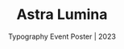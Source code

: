 ---
title: "Astra Lumina"
subtitle: "Typography Event Poster | 2023"
description: "An Event typography poster based off of Raymond Queneau's short text from Exercises in Style. Combining six different directions to design: expository, biomorphic, representation, sympathetic, ambiguous, and antithetical. Astra Lumina is an immersive nightwalk experience that took place at the South Coast Botanical Garden from December 2022 - March 2023."
pubDate: "2023"
thumbnail: "./astra-lumina-thumbnail.png"
hero: "./hero.jpg"
collections:
  - number: "six"
    images: 
    - src: "./page-4.jpg"
      alt: "Expository Draft 1"
      caption: "Expository Draft 1"
    - src: "./page-3.jpg"
      alt: "Biomorphic Draft 1"
      caption: "Biomorphic Draft 1"
    - src: "./page-10.jpg"
      alt: "Sympathetic Draft 1"
      caption: "Sympathetic Draft 1"
    - src: "./page-9.jpg"
      alt: "Representational Draft 1"
      caption: "Representational Draft 1"
    - src: "./page-1.jpg"
      alt: "Ambigious Draft 1"
      caption: "Ambigious Draft 1"
    - src: "./page-2.jpg"
      alt: "Antithetical Draft 1"
      caption: "Antithetical Draft 1"
  - number: "four"
    images: 
    - src: "./page-5.png"
      alt: "Biomorphic-Ambiguous Hybrid Draft"
      caption: "Biomorphic-Ambiguous Hybrid Draft"
    - src: "./page-6.png"
      alt: "Biomorphic-Ambiguous Hybrid Revisions"
      caption: "Biomorphic-Ambiguous Hybrid Revisions"
    - src: "./page-7.png"
      alt: "Expository-Representational Hybrid Draft"
      caption: "Expository-Representational Hybrid Draft"
    - src: "./page-8.png"
      alt: "Expository-Representational Hybrid Revisions"
      caption: "Expository-Representational Hybrid Revisions"
---